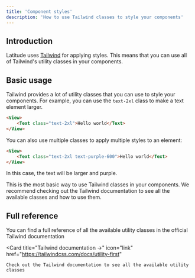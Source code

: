 ```yaml
---
title: 'Component styles'
description: 'How to use Tailwind classes to style your components'
---
```


## Introduction

Latitude uses [Tailwind](https://tailwindcss.com/docs/utility-first) for applying styles. This means that you can use all of Tailwind's utility classes in your components.

## Basic usage

Tailwind provides a lot of utility classes that you can use to style your components. For example, you can use the `text-2xl` class to make a text element larger.

```html
<View>
    <Text class="text-2xl">Hello world</Text>
</View>
```

You can also use multiple classes to apply multiple styles to an element:

```html
<View>
    <Text class="text-2xl text-purple-600">Hello world</Text>
</View>
```

In this case, the text will be larger and purple.

This is the most basic way to use Tailwind classes in your components. We recommend checking out the Tailwind documentation to see all the available classes and how to use them.

## Full reference

You can find a full reference of all the available utility classes in the official Tailwind documentation

<Card
    title="Tailwind documentation →"
    icon="link"
    href="https://tailwindcss.com/docs/utility-first"
>
    Check out the Tailwind documentation to see all the available utility classes
</Card>